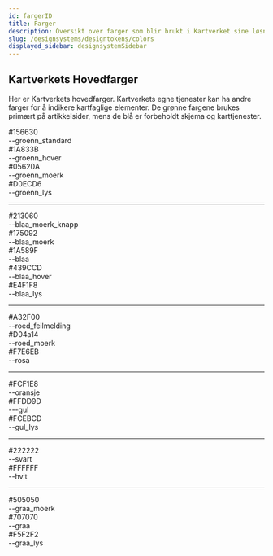 ```yaml
---
id: fargerID
title: Farger
description: Oversikt over farger som blir brukt i Kartverket sine løsninger.
slug: /designsystems/designtokens/colors
displayed_sidebar: designsystemSidebar
---
```


[//]: # (import Colors from '@site/src/components/ColorsPage/Colors';)

## Kartverkets Hovedfarger

Her er Kartverkets hovedfarger. Kartverkets egne tjenester kan ha andre farger for å indikere kartfaglige elementer. 
De grønne fargene brukes primært på artikkelsider, mens de blå er forbeholdt skjema og karttjenester.

[//]: # (<Colors />)

<div class="palette">
    <div class="palette__item">
        <div class="palette__color palette--groenn_standard">
            <div class="palette__desc">#156630</div>
        </div>
        <div class="palette__text">--groenn_standard</div>
    </div>
    <div class="palette__item">
        <div class="palette__color palette--groenn_hover">
            <div class="palette__desc">#1A833B</div>
        </div>
        <div class="palette__text">--groenn_hover</div>
    </div>
    <div class="palette__item">
        <div class="palette__color palette--groenn_moerk">
            <div class="palette__desc">#05620A</div>
        </div>
        <div class="palette__text">--groenn_moerk</div>
    </div>
    <div class="palette__item">
        <div class="palette__color palette--groenn_lys">
            <div class="palette__desc">#D0ECD6</div>
        </div>
        <div class="palette__text">--groenn_lys</div>
    </div>
</div>
<hr/>
<div class="palette">
    <div class="palette__item">
        <div class="palette__color palette--blaa_moerk_knapp">
            <div class="palette__desc">#213060</div>
        </div>
        <div class="palette__text">--blaa_moerk_knapp</div>
    </div>
    <div class="palette__item">
        <div class="palette__color palette--blaa_moerk">
            <div class="palette__desc">#175092</div>
        </div>
        <div class="palette__text">--blaa_moerk</div>
    </div>
    <div class="palette__item">
        <div class="palette__color palette--blaa">
            <div class="palette__desc">#1A589F</div>
        </div>
        <div class="palette__text">--blaa</div>
    </div>
    <div class="palette__item">
        <div class="palette__color palette--blaa_hover">
            <div class="palette__desc">#439CCD</div>
        </div>
        <div class="palette__text">--blaa_hover</div>
    </div>
    <div class="palette__item">
        <div class="palette__color palette--blaa_lys">
            <div class="palette__desc">#E4F1F8</div>
        </div>
        <div class="palette__text">--blaa_lys</div>
    </div>
</div>
<hr/>
<div class="palette">
    <div class="palette__item">
        <div class="palette__color palette--roed_feilmelding">
            <div class="palette__desc">#A32F00</div>
        </div>
        <div class="palette__text">--roed_feilmelding</div>
    </div>
    <div class="palette__item">
        <div class="palette__color palette--roed_moerk">
            <div class="palette__desc">#D04a14</div>
        </div>
        <div class="palette__text">--roed_moerk</div>
    </div>
    <div class="palette__item">
        <div class="palette__color palette--rosa">
            <div class="palette__desc">#F7E6EB</div>
        </div>
        <div class="palette__text">--rosa</div>
    </div>
</div>
<hr/>
<div class="palette">
    <div class="palette__item">
        <div class="palette__color palette--oransje">
            <div class="palette__desc">#FCF1E8</div>
        </div>
        <div class="palette__text">--oransje</div>
    </div>
    <div class="palette__item">
        <div class="palette__color palette--gul">
            <div class="palette__desc">#FFDD9D</div>
        </div>
        <div class="palette__text">---gul</div>
    </div>
    <div class="palette__item">
        <div class="palette__color palette--gul_lys">
            <div class="palette__desc">#FCEBCD</div>
        </div>
        <div class="palette__text">--gul_lys</div>
    </div>
</div>
<hr/>
<div class="palette">
    <div class="palette__item">
        <div class="palette__color palette--svart">
            <div class="palette__desc">#222222</div>
        </div>
        <div class="palette__text">--svart</div>
    </div>
    <div class="palette__item">
        <div class="palette__color palette--hvit">
            <div class="palette__desc">#FFFFFF</div>
        </div>
        <div class="palette__text">--hvit</div>
    </div>
</div>
<hr/>
<div class="palette">
    <div class="palette__item">
        <div class="palette__color palette--graa_moerk">
            <div class="palette__desc">#505050</div>
        </div>
        <div class="palette__text">--graa_moerk</div>
    </div>
    <div class="palette__item">
        <div class="palette__color palette--graa">
            <div class="palette__desc">#707070</div>
        </div>
        <div class="palette__text">--graa</div>
    </div>
    <div class="palette__item">
        <div class="palette__color palette--graa_lys">
            <div class="palette__desc">#F5F2F2</div>
        </div>
        <div class="palette__text">--graa_lys</div>
    </div>
</div>




